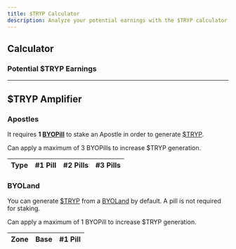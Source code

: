 ```yaml
---
title: $TRYP Calculator
description: Analyze your potential earnings with the $TRYP calculator
---
```




## Calculator
### Potential $TRYP Earnings

<TrypCalculator />

---

## $TRYP Amplifier

### Apostles
It requires **1 [BYOPill](/docs/byopills)** to stake an Apostle in order to generate [$TRYP](/docs/tryp).

Can apply a maximum of 3 BYOPills to increase $TRYP generation.

<table className="table-auto">
  <thead>
    <tr>
      <th>Type</th>
      <th>#1 Pill</th>
      <th>#2 Pills</th>
      <th>#3 Pills</th>
    </tr>
  </thead>
  <TrypMultiplier tokens={apostles} multiplier={apostlesBoost} />
</table>

### BYOLand
You can generate [$TRYP](/docs/tryp) from a [BYOLand](/docs/byoland) by default. A pill is not required for staking.

Can apply a maximum of 1 BYOPill to increase $TRYP generation.

<table className="table-auto">
  <thead>
    <tr>
      <th>Zone</th>
      <th>Base</th>
      <th>#1 Pill</th>
    </tr>
  </thead>
  <TrypMultiplier tokens={byoland} multiplier={byolandBoost} />
</table>